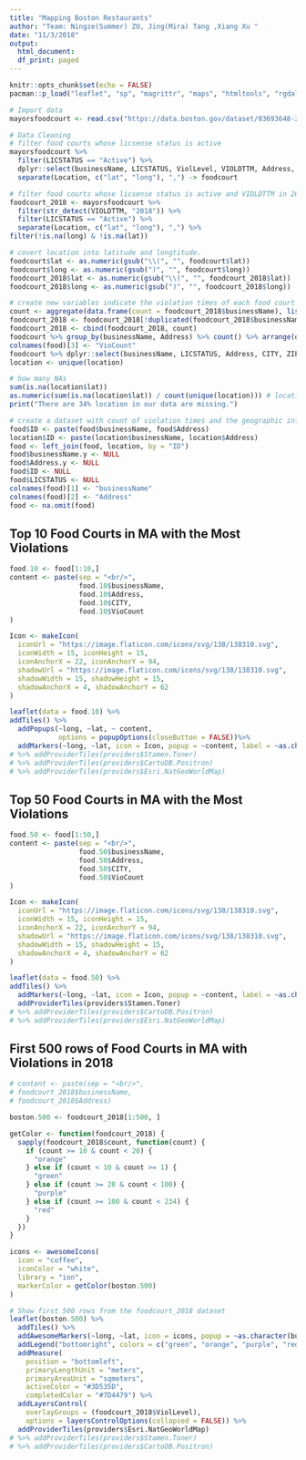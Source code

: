 ```yaml
---
title: "Mapping Boston Restaurants"
author: "Team: Ningze(Summer) ZU, Jing(Mira) Tang ,Xiang Xu "
date: "11/3/2018"
output:
  html_document:
  df_print: paged
---
```


```r
knitr::opts_chunk$set(echo = FALSE)
pacman::p_load("leaflet", "sp", "magrittr", "maps", "htmltools", "rgdal", "ggplot2", "maptools", "XML", "readr", "rgeos", "rmapshaper", "tidyverse", "lubridate", "ggmap", "ggrepel","RCurl", update = FALSE) 
```

```r
# Import data
mayorsfoodcourt <- read.csv("https://data.boston.gov/dataset/03693648-2c62-4a2c-a4ec-48de2ee14e18/resource/4582bec6-2b4f-4f9e-bc55-cbaa73117f4c/download/mayorsfoodcourt.csv", header=T)

# Data Cleaning
# filter food courts whose licsense status is active
mayorsfoodcourt %>%
  filter(LICSTATUS == "Active") %>%
  dplyr::select(businessName, LICSTATUS, ViolLevel, VIOLDTTM, Address, CITY, ZIP, Location) %>%
  separate(Location, c("lat", "long"), ",") -> foodcourt

# filter food courts whose licsense status is active and VIOLDTTM in 2018.
foodcourt_2018 <- mayorsfoodcourt %>%
  filter(str_detect(VIOLDTTM, "2018")) %>%
  filter(LICSTATUS == "Active") %>%
  separate(Location, c("lat", "long"), ",") %>%
filter(!is.na(long) & !is.na(lat))

# covert location into latitude and longtitude.
foodcourt$lat <- as.numeric(gsub("\\(", "", foodcourt$lat))
foodcourt$long <- as.numeric(gsub(")", "", foodcourt$long))
foodcourt_2018$lat <- as.numeric(gsub("\\(", "", foodcourt_2018$lat))
foodcourt_2018$long <- as.numeric(gsub(")", "", foodcourt_2018$long))

# create new variables indicate the violation times of each food court
count <- aggregate(data.frame(count = foodcourt_2018$businessName), list(value = foodcourt_2018$businessName), length)
foodcourt_2018 <- foodcourt_2018[!duplicated(foodcourt_2018$businessName), ]
foodcourt_2018 <- cbind(foodcourt_2018, count)
foodcourt %>% group_by(businessName, Address) %>% count() %>% arrange(desc(n)) -> food
colnames(food)[3] <- "VioCount"
foodcourt %>% dplyr::select(businessName, LICSTATUS, Address, CITY, ZIP, lat, long) -> location
location <- unique(location)

# how many NAs
sum(is.na(location$lat))
as.numeric(sum(is.na(location$lat)) / count(unique(location))) # location
print("There are 34% location in our data are missing.")

# create a dataset with count of violation times and the geographic info of foodcourts
food$ID <- paste(food$businessName, food$Address)
location$ID <- paste(location$businessName, location$Address)
food <- left_join(food, location, by = "ID")
food$businessName.y <- NULL
food$Address.y <- NULL
food$ID <- NULL
food$LICSTATUS <- NULL
colnames(food)[1] <- "businessName"
colnames(food)[2] <- "Address"
food <- na.omit(food)
```

## Top 10 Food Courts in MA with the Most Violations
```r
food.10 <- food[1:10,]
content <- paste(sep = "<br/>",
                 food.10$businessName,
                 food.10$Address,
                 food.10$CITY,
                 food.10$VioCount
)

Icon <- makeIcon(
  iconUrl = "https://image.flaticon.com/icons/svg/138/138310.svg",
  iconWidth = 15, iconHeight = 15,
  iconAnchorX = 22, iconAnchorY = 94,
  shadowUrl = "https://image.flaticon.com/icons/svg/138/138310.svg",
  shadowWidth = 15, shadowHeight = 15,
  shadowAnchorX = 4, shadowAnchorY = 62
)

leaflet(data = food.10) %>%
addTiles() %>%
  addPopups(~long, ~lat, ~ content,
            options = popupOptions(closeButton = FALSE))%>%
  addMarkers(~long, ~lat, icon = Icon, popup = ~content, label = ~as.character(VioCount))
# %>% addProviderTiles(providers$Stamen.Toner)
# %>% addProviderTiles(providers$CartoDB.Positron)
# %>% addProviderTiles(providers$Esri.NatGeoWorldMap)
```

## Top 50 Food Courts in MA with the Most Violations
```r
food.50 <- food[1:50,]
content <- paste(sep = "<br/>",
                 food.50$businessName,
                 food.50$Address,
                 food.50$CITY,
                 food.50$VioCount
)

Icon <- makeIcon(
  iconUrl = "https://image.flaticon.com/icons/svg/138/138310.svg",
  iconWidth = 15, iconHeight = 15,
  iconAnchorX = 22, iconAnchorY = 94,
  shadowUrl = "https://image.flaticon.com/icons/svg/138/138310.svg",
  shadowWidth = 15, shadowHeight = 15,
  shadowAnchorX = 4, shadowAnchorY = 62
)

leaflet(data = food.50) %>%
addTiles() %>%
  addMarkers(~long, ~lat, icon = Icon, popup = ~content, label = ~as.character(VioCount)) %>%
  addProviderTiles(providers$Stamen.Toner)
# %>% addProviderTiles(providers$CartoDB.Positron)
# %>% addProviderTiles(providers$Esri.NatGeoWorldMap)
```


\dontrun{
# We can't use google api
boston_map <- make_bbox(lat = lat, lon = long, data = food.50)
boston_map <- get_map(location = boston_map, source = "google", maptype = "hybrid")
ggmap(boston_map) +
geom_point(data = food.50, mapping = aes(x = long, y = lat, size = VioCount, color = "red")) +
guides(color = FALSE) +  
  geom_label_repel(
  aes(x = long, y = lat, label = businessName),
  data = food.50,
  family = "Times",
  size = 2,
  box.padding = 0.08, point.padding = 0.1,
  segment.color = "grey50")
}

## First 500 rows of Food Courts in MA with Violations in 2018
```r
# content <- paste(sep = "<br/>",
# foodcourt_2018$businessName,
# foodcourt_2018$Address)

boston.500 <- foodcourt_2018[1:500, ]

getColor <- function(foodcourt_2018) {
  sapply(foodcourt_2018$count, function(count) {
    if (count >= 10 & count < 20) {
      "orange"
    } else if (count < 10 & count >= 1) {
      "green"
    } else if (count >= 20 & count < 100) {
      "purple"
    } else if (count >= 100 & count < 234) {
      "red"
    }
  })
}

icons <- awesomeIcons(
  icon = "coffee",
  iconColor = "white",
  library = "ion",
  markerColor = getColor(boston.500)
)

# Show first 500 rows from the foodcourt_2018 dataset
leaflet(boston.500) %>%
  addTiles() %>%
  addAwesomeMarkers(~long, ~lat, icon = icons, popup = ~as.character(businessName), options = popupOptions(closeButton = FALSE), label = ~as.character(count)) %>%
  addLegend("bottomright", colors = c("green", "orange", "purple", "red"), labels = c("<10", "10~20", "20~100", ">100"), title = "Violation Counts", opacity = 1) %>%
  addMeasure(
    position = "bottomleft",
    primaryLengthUnit = "meters",
    primaryAreaUnit = "sqmeters",
    activeColor = "#3D535D",
    completedColor = "#7D4479") %>%
  addLayersControl(
    overlayGroups = (foodcourt_2018$ViolLevel),
    options = layersControlOptions(collapsed = FALSE)) %>% 
  addProviderTiles(providers$Esri.NatGeoWorldMap)
# %>% addProviderTiles(providers$Stamen.Toner)
# %>% addProviderTiles(providers$CartoDB.Positron)
```


\dontrun{
boston_map <- make_bbox(lat = lat, lon = long, data = foodcourt_2018)
boston_map <- get_map(location = boston_map)
severe <- filter(foodcourt_2018, count > 80)

ggmap(boston_map) + 
  geom_point(data = severe, mapping = aes(x = long, y = lat, color = count), size = 3) +
  scale_colour_gradient(low = "yellow", high = "red") + 
  geom_label_repel(
    aes(x = long, y = lat, label = businessName),
    data = severe,
    family = "Times",
    size = 2,
    box.padding = 0.08,
    point.padding = 0.1,
    segment.color = "grey50") + 
  ggtitle("Violation counts over 80")
}
